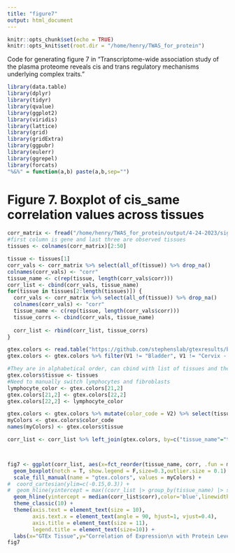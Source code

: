 ```yaml
---
title: "figure7"
output: html_document
---
```


```r
knitr::opts_chunk$set(echo = TRUE)
knitr::opts_knit$set(root.dir = "/home/henry/TWAS_for_protein")
```

Code for generating figure 7 in "Transcriptome-wide association study of the plasma proteome reveals cis and trans regulatory mechanisms underlying complex traits."

```r
library(data.table)
library(dplyr)
library(tidyr)
library(qvalue)
library(ggplot2)
library(viridis)
library(lattice)
library(grid)
library(gridExtra)
library(ggpubr)
library(eulerr)
library(ggrepel)
library(forcats)
"%&%" = function(a,b) paste(a,b,sep="")
```

# Figure 7. Boxplot of cis_same correlation values across tissues
```r
corr_matrix <- fread("/home/henry/TWAS_for_protein/output/4-24-2023/significant_cis_same_genes_expression_protein_levels_correlation_matrix.txt")
#first column is gene and last three are observed tissues
tissues <- colnames(corr_matrix)[2:50]

tissue <- tissues[1]
corr_vals <- corr_matrix %>% select(all_of(tissue)) %>% drop_na()
colnames(corr_vals) <- "corr"
tissue_name <- c(rep(tissue, length(corr_vals$corr)))
corr_list <- cbind(corr_vals, tissue_name)
for(tissue in tissues[2:length(tissues)]) {
  corr_vals <- corr_matrix %>% select(all_of(tissue)) %>% drop_na()
  colnames(corr_vals) <- "corr"
  tissue_name <- c(rep(tissue, length(corr_vals$corr)))
  tissue_corrs <- cbind(corr_vals, tissue_name)
  
  corr_list <- rbind(corr_list, tissue_corrs)
}

gtex.colors <- read.table("https://github.com/stephenslab/gtexresults/blob/master/data/GTExColors.txt?raw=TRUE", sep = '\t', comment.char = '', stringsAsFactors = F) 
gtex.colors <- gtex.colors %>% filter(V1 != "Bladder", V1 != "Cervix - Ectocervix", V1 != "Cervix - Endocervix", V1 != "Fallopian Tube")

#They are in alphabetical order, can cbind with list of tissues and then left join with corr_list
gtex.colors$tissue <- tissues
#Need to manually switch lymphocytes and fibroblasts
lymphocyte_color <- gtex.colors[21,2]
gtex.colors[21,2] <- gtex.colors[22,2]
gtex.colors[22,2] <- lymphocyte_color

gtex.colors <- gtex.colors %>% mutate(color_code = V2) %>% select(tissue, color_code)
myColors <- gtex.colors$color_code
names(myColors) <- gtex.colors$tissue

corr_list <- corr_list %>% left_join(gtex.colors, by=c("tissue_name"="tissue"))



fig7 <- ggplot(corr_list, aes(x=fct_reorder(tissue_name, corr, .fun = median, .desc =TRUE), y=corr, fill = tissue_name)) +
  geom_boxplot(notch = T, show.legend = F,size=0.3,outlier.size = 0.1) +
  scale_fill_manual(name = "gtex.colors", values = myColors) + 
#  coord_cartesian(ylim=c(-0.15,0.3)) +
#  geom_hline(yintercept = max((corr_list |> group_by(tissue_name) |> summarize(median(corr)))[,2]),color='blue',linewidth=0.3)+ #max median line
  geom_hline(yintercept = median(corr_list$corr),color='blue',linewidth=0.3) + #overall median line
  theme_classic(10) +
  theme(axis.text = element_text(size = 10), 
        axis.text.x = element_text(angle = 90, hjust=1, vjust=0.4),
        axis.title = element_text(size = 11),
        legend.title = element_text(size=10)) +
  labs(x="GTEx Tissue",y="Correlation of Expression\n with Protein Levels")
fig7
```

